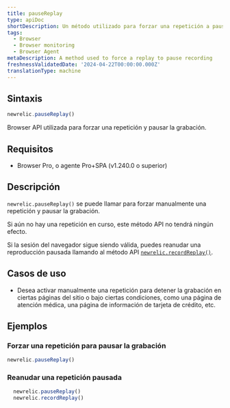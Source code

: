 ```yaml
---
title: pauseReplay
type: apiDoc
shortDescription: Un método utilizado para forzar una repetición a pausar la grabación.
tags:
  - Browser
  - Browser monitoring
  - Browser Agent
metaDescription: A method used to force a replay to pause recording
freshnessValidatedDate: '2024-04-22T00:00:00.000Z'
translationType: machine
---
```


## Sintaxis

```js
newrelic.pauseReplay()
```

Browser API utilizada para forzar una repetición y pausar la grabación.

## Requisitos

* Browser Pro, o agente Pro+SPA (v1.240.0 o superior)

## Descripción

`newrelic.pauseReplay()` se puede llamar para forzar manualmente una repetición y pausar la grabación.

Si aún no hay una repetición en curso, este método API no tendrá ningún efecto.

Si la sesión del navegador sigue siendo válida, puedes reanudar una reproducción pausada llamando al método API [`newrelic.recordReplay()`](/docs/browser/new-relic-browser/browser-apis/recordReplay).

## Casos de uso

* Desea activar manualmente una repetición para detener la grabación en ciertas páginas del sitio o bajo ciertas condiciones, como una página de atención médica, una página de información de tarjeta de crédito, etc.

## Ejemplos

### Forzar una repetición para pausar la grabación

```js
newrelic.pauseReplay()
```

### Reanudar una repetición pausada

```js
  newrelic.pauseReplay()
  newrelic.recordReplay()
```